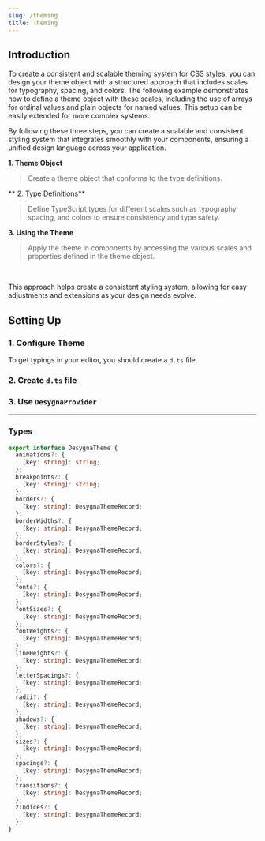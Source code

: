 ```yaml
---
slug: /theming
title: Theming
---
```



## Introduction

To create a consistent and scalable theming system for CSS styles, you can design your theme object with a structured approach that includes scales for typography, spacing, and colors.
The following example demonstrates how to define a theme object with these scales, including the use of arrays for ordinal values and plain objects for named values.
This setup can be easily extended for more complex systems.

By following these three steps, you can create a scalable and consistent styling system that integrates smoothly with your components, ensuring a unified design language across your application.

**1. Theme Object**

> Create a theme object that conforms to the type definitions.

** 2. Type Definitions**

> Define TypeScript types for different scales such as typography, spacing, and colors to ensure consistency and type safety.

**3. Using the Theme**

> Apply the theme in components by accessing the various scales and properties defined in the theme object.

<br />

This approach helps create a consistent styling system, allowing for easy adjustments and extensions
as your design needs evolve.

## Setting Up

### 1. Configure Theme

To get typings in your editor, you should create a `d.ts` file.

<Tabs>
  <TabItem value="theme.ts">
    <Theme />
  </TabItem>
</Tabs>

### 2. Create `d.ts` file

<Tabs>
  <TabItem value="desygna.d.ts">
    <DesygnaConfig />
  </TabItem>

</Tabs>

### 3. Use `DesygnaProvider`

<Tabs>
  <TabItem value="App.tsx">
    <SetupProvider />
  </TabItem>

</Tabs>

---

### Types

```ts
export interface DesygnaTheme {
  animations?: {
    [key: string]: string;
  };
  breakpoints?: {
    [key: string]: string;
  };
  borders?: {
    [key: string]: DesygnaThemeRecord;
  };
  borderWidths?: {
    [key: string]: DesygnaThemeRecord;
  };
  borderStyles?: {
    [key: string]: DesygnaThemeRecord;
  };
  colors?: {
    [key: string]: DesygnaThemeRecord;
  };
  fonts?: {
    [key: string]: DesygnaThemeRecord;
  };
  fontSizes?: {
    [key: string]: DesygnaThemeRecord;
  };
  fontWeights?: {
    [key: string]: DesygnaThemeRecord;
  };
  lineHeights?: {
    [key: string]: DesygnaThemeRecord;
  };
  letterSpacings?: {
    [key: string]: DesygnaThemeRecord;
  };
  radii?: {
    [key: string]: DesygnaThemeRecord;
  };
  shadows?: {
    [key: string]: DesygnaThemeRecord;
  };
  sizes?: {
    [key: string]: DesygnaThemeRecord;
  };
  spacings?: {
    [key: string]: DesygnaThemeRecord;
  };
  transitions?: {
    [key: string]: DesygnaThemeRecord;
  };
  zIndices?: {
    [key: string]: DesygnaThemeRecord;
  };
}
```
